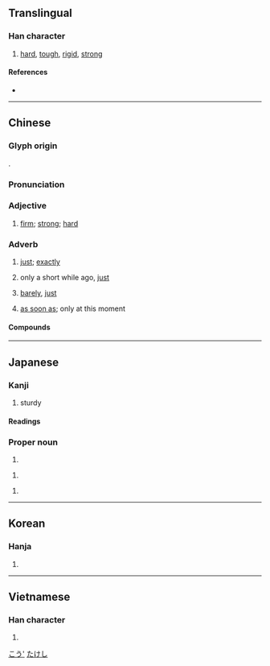 {{also|刚}}
{{character info/new}}
==Translingual==

===Han character===
{{Han char|rn=18|rad=刀|as=08|sn=10|four=72200|canj=BULN|ids=⿰岡刂}}

# [[hard]], [[tough]], [[rigid]], [[strong]]

====References====
* {{Han ref|kx=0141.110|dkj=02042|dj=0320.170|hdz=10344.100|uh=525B|ud=21083|bh=ADE8|bd=44520}}

----

==Chinese==
{{zh-forms|s=刚}}

===Glyph origin===
{{Han etym}}
{{Han compound|岡|刀|c1=p|c2=s|t2=knife|ls=psc}}.

===Pronunciation===
{{zh-pron
|m=gāng
|m-s=
|c=gong1
|c-t=
|g=
|h=pfs=kông
|j=
|md=
|mn=kong/qz,xm,zz:kang
|mn-t=
|w=
|x=
|mc=y
|oc=y
|cat=a,adv
}}

===Adjective===
{{zh-adj}}

# [[firm]]; [[strong]]; [[hard]]
#: {{zh-x|他 的 性格 是 剛 與 柔 的 結合。|His character is a combination of strength and kindness.}}

===Adverb===
{{zh-adv}}

# [[just]]; [[exactly]]
#: {{zh-x|剛好|just, exactly}}
# only a short while ago, [[just]]
#: {{zh-x|剛才|just now, a moment ago}}
#: {{zh-x|剛剛|just now, only}}
#: {{zh-x|他 '''剛''' 回來 。|He has '''just''' come back.}}
# [[barely]], [[just]]
#: {{zh-x|一 個 月 1000 元 的 工資，'''剛''' 夠 他 吃飯。|He earn 1000 yuan a month, '''barely''' enough for food.}}
# [[as soon as]]; only at this moment
#: {{zh-x|他 剛 做完 工作，鈴 就 響 了.|The moment he finished his work, bell rang.}}

====Compounds====
{{zh-der|剛一|剛健|剛剛|剛勁|剛勇|剛好|剛巧|剛度|剛強|剛性|剛愎|剛愎自用|剛才|剛果|剛果紅|剛架|剛柔相濟|剛正|剛毅|剛毛|剛氣|剛烈|剛玉|剛直|剛石|剛砂|剛硬|剛韌|剛體|金剛}}

{{zh-cat|Beginning}}

----

==Japanese==

===Kanji===
{{ja-kanji|grade=c|rs=刀08}}

# sturdy

====Readings====
{{ja-readings
|goon=こう
|kanon=こう
|kanyoon=ごう
|kun=つよ-い, こわい
}}

===Proper noun===
{{ja-pos|proper|たけし}}

# {{given name|male|lang=ja}}

{{ja-pos|proper|つよし}}

# {{given name|male|lang=ja}}

{{ja-pos|proper|ごう}}

# {{given name|male|lang=ja}}

[[Category:Japanese male given names|こう']]
[[Category:Japanese male given names|たけし]]

----

==Korean==

===Hanja===
{{ko-hanja|hangeul=강|rv=gang|mr=kang}}

# {{defn|lang=ko|sort=刀08}}

----

==Vietnamese==

===Han character===
{{vi-hantu|[[cương]], [[cang]]|rs=刀08}}

# {{defn|lang=vi|sort=刀08}}